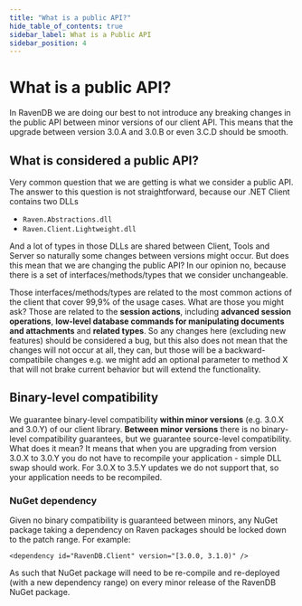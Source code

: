 ```yaml
---
title: "What is a public API?"
hide_table_of_contents: true
sidebar_label: What is a Public API
sidebar_position: 4
---
```



# What is a public API?

In RavenDB we are doing our best to not introduce any breaking changes in the public API between minor versions of our client API. This means that the upgrade between version 3.0.A and 3.0.B or even 3.C.D should be smooth.

## What is considered a public API?

Very common question that we are getting is what we consider a public API. The answer to this question is not straightforward, because our .NET Client contains two DLLs

- `Raven.Abstractions.dll`
- `Raven.Client.Lightweight.dll`

And a lot of types in those DLLs are shared between Client, Tools and Server so naturally some changes between versions might occur. But does this mean that we are changing the public API? In our opinion no, because there is a set of interfaces/methods/types that we consider unchangeable.

Those interfaces/methods/types are related to the most common actions of the client that cover 99,9% of the usage cases. What are those you might ask? Those are related to the **session actions**, including **advanced session operations**, **low-level database commands for manipulating documents and attachments** and **related types**. So any changes here (excluding new features) should be considered a bug, but this also does not mean that the changes will not occur at all, they can, but those will be a backward-compatibile changes e.g. we might add an optional parameter to method X that will not brake current behavior but will extend the functionality.

## Binary-level compatibility

We guarantee binary-level compatibility **within minor versions** (e.g. 3.0.X and 3.0.Y) of our client library. **Between minor versions** there is no binary-level compatibility guarantees, but we guarantee source-level compatibility. What does it mean? It means that when you are upgrading from version 3.0.X to 3.0.Y you do not have to recompile your application - simple DLL swap should work. For 3.0.X to 3.5.Y updates we do not support that, so your application needs to be recompiled.


### NuGet dependency

Given no binary compatibility is guaranteed between minors, any NuGet package taking a dependency on Raven packages should be locked down to the patch range. For example:

```
<dependency id="RavenDB.Client" version="[3.0.0, 3.1.0)" />
```

As such that NuGet package will need to be re-compile and re-deployed (with a new dependency range) on every minor release of the RavenDB NuGet package.
